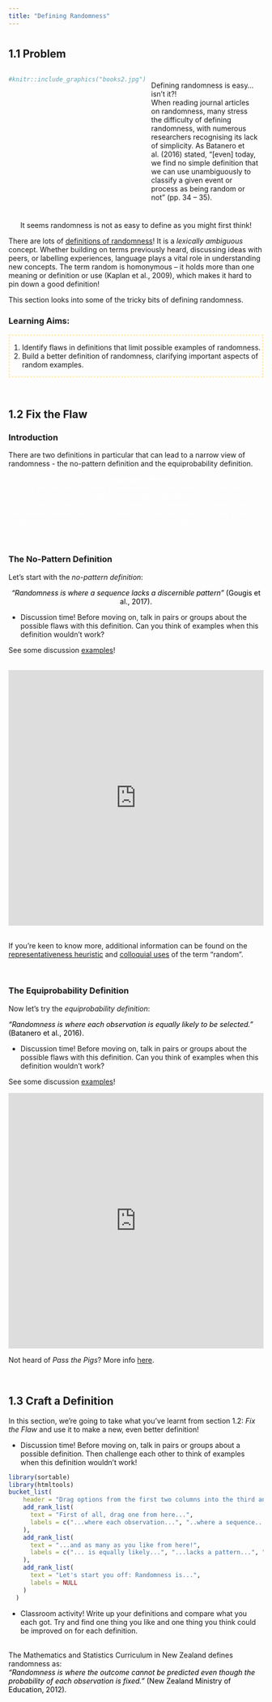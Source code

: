 ```yaml
---
title: "Defining Randomness"
---
```


# {.tabset}
## 1.1 Problem
:::: {style="display: flex;"}

::: {}
```r
#knitr::include_graphics("books2.jpg")
```
:::

::: {}
<p style="padding:10px">
Defining randomness is easy... isn't it?!
<br>
When reading journal articles on randomness, many stress the difficulty of defining randomness, with numerous researchers recognising its lack of simplicity. As Batanero et al. (2016) stated, "[even] today, we find no simple definition that we can use unambiguously to classify a given event or process as being random or not" (pp. 34 – 35).</p>
:::

::::

<p style="text-align: center;" !important>It seems randomness is not as easy to define as you might first think!</p>

There are lots of <a href = ".\definition2.html" target="_blank">definitions of randomness</a>! It is a *lexically ambiguous* concept. Whether building on terms previously heard, discussing ideas with peers, or labelling experiences, language plays a vital role in understanding new concepts. The term random is homonymous – it holds more than one meaning or definition or use (Kaplan et al., 2009), which makes it hard to pin down a good definition!

This section looks into some of the tricky bits of defining randomness.

<h3>Learning Aims:</h3>
<div style="border: medium dotted #FFEDB1;">
<ol><li>Identify flaws in definitions that limit possible examples of randomness.</li>
<li>Build a better definition of randomness, clarifying important aspects of random examples.</li>
</ol>
</div>
<br>

## 1.2 Fix the Flaw {.tabset .tabset-pills}
### Introduction
There are two definitions in particular that can lead to a narrow view of randomness - the no-pattern definition and the equiprobability definition.

<p style="background-image: url('fern.jpg'); ; background-repeat: no-repeat; background-attachment: fixed;
  background-size: cover; color: white ! important; text-align: center ! important;"><b>Community Time!</b><br>In this section, <em>Defining Randomness</em>, we are learning about how randomness is talked about.<br>Ask your community about how they would define randomness, how randomness comes into stories (like the examples of legends and stories on the <em>Home</em> page), and the language used to talk about random events.</p>
<br>

### The No-Pattern Definition
Let's start with the *no-pattern definition*:

<span style = "color: black; align: center; text-align: center; display:table; margin-left: auto; margin-right: auto"> *"Randomness is where a sequence lacks a discernible pattern"* (Gougis et al., 2017). </span>

<body>
    <ul><li>Discussion time! Before moving on, talk in pairs or groups about the possible flaws with this definition. Can you think of examples when this definition wouldn't work?</li></ul>
</body>

<p>See some discussion <a href = https://vimeo.com/555573450 target = "_blank">examples</a>!</p>

<br>
<div class="interact_responsive_padding" style="padding:100% 0 0 0;position:relative;margin-bottom:5px;"><div class="interact_responsive_wrapper" style="height:100%;left:0;position:absolute;top:0;width:100%;"><iframe id="interactApp60a2d56c4284160017daa384" width="100%" height="100%" style="border:none;max-width:100%;margin:0;" allowTransparency="true" frameborder="0" src="https://quiz.tryinteract.com/#/60a2d56c4284160017daa384/q/1?method=iframe&mobile=1"></iframe></div></div>
<br>
If you're keen to know more, additional information can be found on the <a href = ".\Representativeness.html" target="_blank">representativeness heuristic</a> and <a href = ".\colloquial.html" target="_blank">colloquial uses</a> of the term "random".

<br>

### The Equiprobability Definition
Now let's try the *equiprobability definition*:

<span style = "color: black; align: center; display:table; margin-left: auto; margin-right: auto"> *"Randomness is where each observation is equally likely to be selected."* (Batanero et al., 2016). </span>

<body>
    <ul><li>Discussion time! Before moving on, talk in pairs or groups about the possible flaws with this definition. Can you think of examples when this definition wouldn't work?</li></ul>
</body>

<p>See some discussion <a href = https://vimeo.com/555566258 target = "_blank">examples</a>!</p>

<div class="interact_responsive_padding" style="padding:100% 0 0 0;position:relative;margin-bottom:5px;"><div class="interact_responsive_wrapper" style="height:100%;left:0;position:absolute;top:0;width:100%;"><iframe id="interactApp60a2e12d4284160017daa3d8" width="100%" height="100%" style="border:none;max-width:100%;margin:0;" allowTransparency="true" frameborder="0" src="https://quiz.tryinteract.com/#/60a2e12d4284160017daa3d8/q/1?method=iframe&mobile=1"></iframe></div></div>  

Not heard of *Pass the Pigs*? More info <a href = "https://passpigs.tripod.com/index.html" target="_blank">here</a>.

<br>

## 1.3 Craft a Definition
In this section, we're going to take what you've learnt from section 1.2: *Fix the Flaw* and use it to make a new, even better definition!

<body>
    <ul><li>Discussion time! Before moving on, talk in pairs or groups about a possible definition. Then challenge each other to think of examples when this definition wouldn't work!</li></ul>
</body>

```r
library(sortable)
library(htmltools)
bucket_list(
    header = "Drag options from the first two columns into the third and make a new definition!",
    add_rank_list(
      text = "First of all, drag one from here...",
      labels = c("...where each observation...", "..where a sequence...")
    ),
    add_rank_list(
      text = "...and as many as you like from here!",
      labels = c("... is equally likely...", "...lacks a pattern...", "...cannot be predicted...", "...even though the probability of each observation is fixed...", "...depends on a person's knowledge...", "...cannot be compressed...", "...in the long run...", "...in the short run...", "...over all observations...")
    ),
    add_rank_list(
      text = "Let's start you off: Randomness is...",
      labels = NULL
    )
  )
```

<body>
    <ul><li>Classroom activity! Write up your definitions and compare what you each got. Try and find one thing you like and one thing you think could be improved on for each definition.</li></ul>
</body>
<br>
The Mathematics and Statistics Curriculum in New Zealand defines randomness as:
<span style = "color: black; align: center; display:table; margin-left: auto; margin-right: auto"> *"Randomness is where the outcome cannot be predicted even though the probability of each observation is fixed."* (New Zealand Ministry of Education, 2012). </span>
<br>

